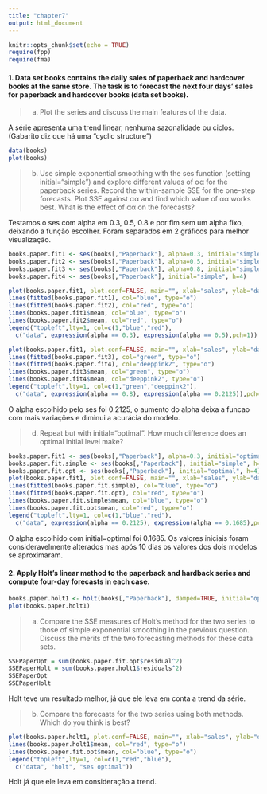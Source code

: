 ```yaml
---
title: "chapter7"
output: html_document
---
```


```r
knitr::opts_chunk$set(echo = TRUE)
require(fpp)
require(fma)
```

#### 1. Data set books contains the daily sales of paperback and hardcover books at the same store. The task is to forecast the next four days’ sales for paperback and hardcover books (data set books).

> a) Plot the series and discuss the main features of the data.

A série apresenta uma trend linear, nenhuma sazonalidade ou ciclos. (Gabarito diz que há uma "cyclic structure")

```r
data(books)
plot(books)
```

> b) Use simple exponential smoothing with the ses function (setting initial="simple") and explore different values of αα for the paperback series. Record the within-sample SSE for the one-step forecasts. Plot SSE against αα and find which value of αα works best. What is the effect of αα on the forecasts?

Testamos o ses com alpha em 0.3, 0.5, 0.8 e por fim sem um alpha fixo, deixando a função escolher. Foram separados em 2 gráficos para melhor visualização.

```r
books.paper.fit1 <- ses(books[,"Paperback"], alpha=0.3, initial="simple", h=4)
books.paper.fit2 <- ses(books[,"Paperback"], alpha=0.5, initial="simple", h=4)
books.paper.fit3 <- ses(books[,"Paperback"], alpha=0.8, initial="simple", h=4)
books.paper.fit4 <- ses(books[,"Paperback"], initial="simple", h=4)

plot(books.paper.fit1, plot.conf=FALSE, main="", xlab="sales", ylab="day", fcol="white", type="o")
lines(fitted(books.paper.fit1), col="blue", type="o")
lines(fitted(books.paper.fit2), col="red", type="o")
lines(books.paper.fit1$mean, col="blue", type="o")
lines(books.paper.fit2$mean, col="red", type="o")
legend("topleft",lty=1, col=c(1,"blue","red"), 
  c("data", expression(alpha == 0.3), expression(alpha == 0.5),pch=1))

plot(books.paper.fit1, plot.conf=FALSE, main="", xlab="sales", ylab="day", fcol="white", type="o")
lines(fitted(books.paper.fit3), col="green", type="o")
lines(fitted(books.paper.fit4), col="deeppink2", type="o")
lines(books.paper.fit3$mean, col="green", type="o")
lines(books.paper.fit4$mean, col="deeppink2", type="o")
legend("topleft",lty=1, col=c(1,"green","deeppink2"), 
  c("data", expression(alpha == 0.8), expression(alpha == 0.2125)),pch=1)
```

O alpha escolhido pelo ses foi 0.2125, o aumento do alpha deixa a funcao com mais variações e diminui a acurácia do modelo.

> d) Repeat but with initial="optimal". How much difference does an optimal initial level make?

```r
books.paper.fit1 <- ses(books[,"Paperback"], alpha=0.3, initial="optimal", h=4)
books.paper.fit.simple <- ses(books[,"Paperback"], initial="simple", h=4)
books.paper.fit.opt <- ses(books[,"Paperback"], initial="optimal", h=4)
plot(books.paper.fit1, plot.conf=FALSE, main="", xlab="sales", ylab="day", fcol="white", type="o")
lines(fitted(books.paper.fit.simple), col="blue", type="o")
lines(fitted(books.paper.fit.opt), col="red", type="o")
lines(books.paper.fit.simple$mean, col="blue", type="o")
lines(books.paper.fit.opt$mean, col="red", type="o")
legend("topleft",lty=1, col=c(1,"blue","red"), 
  c("data", expression(alpha == 0.2125), expression(alpha == 0.1685),pch=1))
```

O alpha escolhido com initial=optimal foi 0.1685. Os valores iniciais foram consideravelmente alterados mas após 10 dias os valores dos dois modelos se aproximaram.

#### 2. Apply Holt’s linear method to the paperback and hardback series and compute four-day forecasts in each case.

```r
books.paper.holt1 <- holt(books[,"Paperback"], damped=TRUE, initial="optimal", h=4)
plot(books.paper.holt1)

```

> a) Compare the SSE measures of Holt’s method for the two series to those of simple exponential smoothing in the previous question. Discuss the merits of the two forecasting methods for these data sets.

```r
SSEPaperOpt = sum(books.paper.fit.opt$residual^2)
SSEPaperHolt = sum(books.paper.holt1$residuals^2)
SSEPaperOpt
SSEPaperHolt
```

Holt teve um resultado melhor, já que ele leva em conta a trend da série.

> b) Compare the forecasts for the two series using both methods. Which do you think is best?

```r
plot(books.paper.holt1, plot.conf=FALSE, main="", xlab="sales", ylab="day", fcol="white", type="o")
lines(books.paper.holt1$mean, col="red", type="o")
lines(books.paper.fit.opt$mean, col="blue", type="o")
legend("topleft",lty=1, col=c(1,"red","blue"), 
  c("data", "holt", "ses optimal"))
```

Holt já que ele leva em consideração a trend.